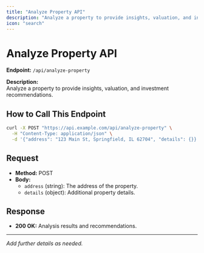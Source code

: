 ```yaml
---
title: "Analyze Property API"
description: "Analyze a property to provide insights, valuation, and investment recommendations."
icon: "search"
---
```


# Analyze Property API

**Endpoint:** `/api/analyze-property`

**Description:**  
Analyze a property to provide insights, valuation, and investment recommendations.

## How to Call This Endpoint

```bash
curl -X POST "https://api.example.com/api/analyze-property" \
  -H "Content-Type: application/json" \
  -d '{"address": "123 Main St, Springfield, IL 62704", "details": {}}'
```

## Request

- **Method:** POST
- **Body:**
  - `address` (string): The address of the property.
  - `details` (object): Additional property details.

## Response

- **200 OK:** Analysis results and recommendations.

---

*Add further details as needed.*